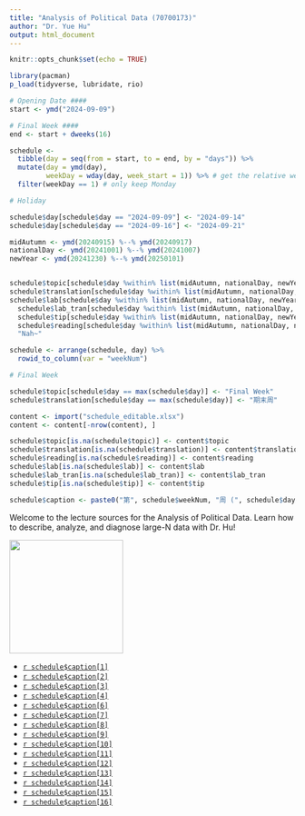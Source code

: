 ```yaml
---
title: "Analysis of Political Data (70700173)"
author: "Dr. Yue Hu"
output: html_document
---
```



```r
knitr::opts_chunk$set(echo = TRUE)

library(pacman)
p_load(tidyverse, lubridate, rio)
```

```r
# Opening Date ####
start <- ymd("2024-09-09")

# Final Week ####
end <- start + dweeks(16) 

schedule <-
  tibble(day = seq(from = start, to = end, by = "days")) %>%
  mutate(day = ymd(day),
         weekDay = wday(day, week_start = 1)) %>% # get the relative week number
  filter(weekDay == 1) # only keep Monday

# Holiday

schedule$day[schedule$day == "2024-09-09"] <- "2024-09-14"
schedule$day[schedule$day == "2024-09-16"] <- "2024-09-21"

midAutumn <- ymd(20240915) %--% ymd(20240917)
nationalDay <- ymd(20241001) %--% ymd(20241007)
newYear <- ymd(20241230) %--% ymd(20250101)


schedule$topic[schedule$day %within% list(midAutumn, nationalDay, newYear)] <- "Public Holiday"
schedule$translation[schedule$day %within% list(midAutumn, nationalDay, newYear)] <- "哗啦啦，放假啦！"
schedule$lab[schedule$day %within% list(midAutumn, nationalDay, newYear)] <- 
  schedule$lab_tran[schedule$day %within% list(midAutumn, nationalDay, newYear)] <- 
  schedule$tip[schedule$day %within% list(midAutumn, nationalDay, newYear)] <- 
  schedule$reading[schedule$day %within% list(midAutumn, nationalDay, newYear)] <- 
  "Nah~"

schedule <- arrange(schedule, day) %>% 
  rowid_to_column(var = "weekNum")

# Final Week

schedule$topic[schedule$day == max(schedule$day)] <- "Final Week"
schedule$translation[schedule$day == max(schedule$day)] <- "期末周"

content <- import("schedule_editable.xlsx")
content <- content[-nrow(content), ]

schedule$topic[is.na(schedule$topic)] <- content$topic
schedule$translation[is.na(schedule$translation)] <- content$translation
schedule$reading[is.na(schedule$reading)] <- content$reading
schedule$lab[is.na(schedule$lab)] <- content$lab
schedule$lab_tran[is.na(schedule$lab_tran)] <- content$lab_tran
schedule$tip[is.na(schedule$tip)] <- content$tip

schedule$caption <- paste0("第", schedule$weekNum, "周 (", schedule$day, "): ", schedule$translation, " (", schedule$topic, ")")
```

Welcome to the lecture sources for the Analysis of Political Data.
Learn how to describe, analyze, and diagnose large-N data with Dr. Hu!

[![](https://drhuyue.site:10002/sammo3182/figure/goodluck.gif){fig-align="center" height=200}](/slides_gh/slides/courses/analysisOfPoliticalData/17_quiz.html)


* [`r schedule$caption[1]`](/slides_gh/slides/courses/analysisOfPoliticalData/01_courseIntro.html)
* [`r schedule$caption[2]`](/slides_gh/slides/courses/analysisOfPoliticalData/02_descriptiveStats.html)
* [`r schedule$caption[3]`](/slides_gh/slides/courses/analysisOfPoliticalData/03_probability.html)
* [`r schedule$caption[4]`](/slides_gh/slides/courses/analysisOfPoliticalData/04_distribution.html)
* [`r schedule$caption[6]`](/slides_gh/slides/courses/analysisOfPoliticalData/05_ciSample.html)
* [`r schedule$caption[7]`](/slides_gh/slides/courses/analysisOfPoliticalData/06_hypothesis.html)
* [`r schedule$caption[8]`](/slides_gh/slides/courses/analysisOfPoliticalData/07_association.html)
* [`r schedule$caption[9]`](/slides_gh/slides/courses/analysisOfPoliticalData/08_simpleOLS.html)
* [`r schedule$caption[10]`](/slides_gh/slides/courses/analysisOfPoliticalData/09_assumptions.html)
* [`r schedule$caption[11]`](/slides_gh/slides/courses/analysisOfPoliticalData/10_multipleRegression.html)
* [`r schedule$caption[12]`](/slides_gh/slides/courses/analysisOfPoliticalData/11_specification.html)
* [`r schedule$caption[13]`](/slides_gh/slides/courses/analysisOfPoliticalData/12_multiHeter.html)
* [`r schedule$caption[14]`](/slides_gh/slides/courses/analysisOfPoliticalData/13_autoEndo.html)
* [`r schedule$caption[15]`](/slides_gh/slides/courses/analysisOfPoliticalData/14_moderation.html)
* [`r schedule$caption[16]`](/slides_gh/slides/courses/analysisOfPoliticalData/15_logitMissing.html)

